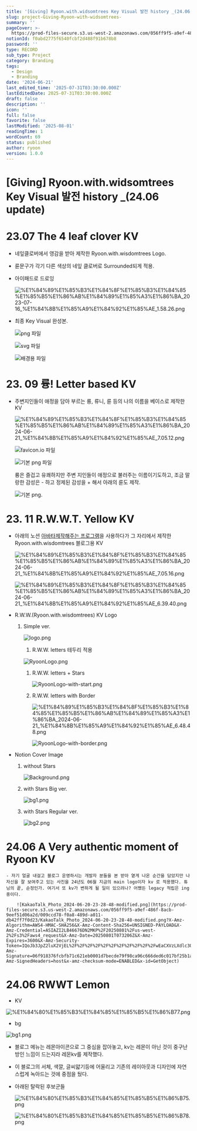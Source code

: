 ```yaml
---
title: '[Giving] Ryoon.with.widsomtrees Key Visual 발전 history _(24.06 update)'
slug: project-Giving-Ryoon-with-widsomtrees-
summary: ''
pageCover: >-
  https://prod-files-secure.s3.us-west-2.amazonaws.com/056ff9f5-a9ef-486f-8acb-9eef51d06a2d/49753e0a-7564-4fdf-a427-1fcfdf92c3d0/bg1.png?X-Amz-Algorithm=AWS4-HMAC-SHA256&X-Amz-Content-Sha256=UNSIGNED-PAYLOAD&X-Amz-Credential=ASIAZI2LB4666AURSNKZ%2F20250801%2Fus-west-2%2Fs3%2Faws4_request&X-Amz-Date=20250801T073146Z&X-Amz-Expires=3600&X-Amz-Security-Token=IQoJb3JpZ2luX2VjEL%2F%2F%2F%2F%2F%2F%2F%2F%2F%2F%2FwEaCXVzLXdlc3QtMiJHMEUCIDS3lMLgCRMfjgGtojH6dyVTXFEdnErxlTwW7FlSpkjnAiEAyOMaFzSdlovtsY4eoMi%2FzWyuK8x3Ujx8%2BDfOn5kA5eoqiAQI6P%2F%2F%2F%2F%2F%2F%2F%2F%2F%2FARAAGgw2Mzc0MjMxODM4MDUiDKcJSlTgbwPllxssmCrcA5ucreSIcgVyrR91muPdgFQpLexvr5rNqq8oLyIXgo%2BUIjIBti4IFPWzs%2BYAfVlT0Xrvnj7uzPrV03XVCFdAZxPF9xKEOF4Vvxzybp7676yZJvc4pC7asguGoRzk34vIxvyXlD6wcjhqn726HIoXsGOzS8i5I1HPI8Hv62MF739dqPHK0SxRt9O8VkgrPLGYAhNLEi7%2FHJEV6Ocfa3DYcwyBslZUKiXVwAWYNjL5%2BhQhtItoUoeW4NJP5d5gWpc03fEgUtJp7g7ItRGiKOmKsJ2PFOXNBtCjIGwCrItUTdulmQ%2FSgKo%2BtSe9vHgBd%2FcyykxoxTdZMydrI9b83U0MqBssrg0khnkyN0qGtC2RF7rN415HJQQCH%2BQQxzgglEIuuSF6dXRH0HW0TQ9Uzg1l6nZn6%2B45AkOPFTTaTgdZFfuj1427F8q0Opt%2BXyMrg5cEh0ZvqTmWhkL7l0n2ITbiH%2By5rI8D6BMxccoSGcCICiF574L5Nd5dNXRMuDlaTkWMli1iROvMlnBQ1Tw0ZhW35TJo0At1%2FGk22b4SLIOU%2BRe6IPcrozKINMojr%2FSMMk9RujTvrys2R3FI%2BIcat9VCmyiMbL4H5SgtMqYPyzLjzJvL7rVVWkZJ2%2FgvgsD6MOfQscQGOqUB8hRc%2FT7usJI%2FH5DethZHU8yYD7LESvKKKVwOmMS6967%2BpaskiW5pi38%2B44s8jOmJetMyhOuvZFLHtq%2FpxaBCEW9CJ6V1YX3p2O6q3gCQhTckOGCh72P2w8XfGpB1gwzDfVJ7VoKunNQeXfvblQfbG1wxA4U2jxajG8bX74PEShbrSrrvBBbsSJxCMqsTQpEFNIxdrlr9eNOG5P8bW61iVuK4bfvA&X-Amz-Signature=9a947262243817ca0a8b4d4c157ed591593b7d158e2b2e1c58e3617c4687b6e7&X-Amz-SignedHeaders=host&x-amz-checksum-mode=ENABLED&x-id=GetObject
notionId: f0abd2775f6540fcbf2d488f91b678b8
password: ''
type: RECORD
sub_type: Project
category: Branding
tags:
  - Design
  - Branding
date: '2024-06-21'
last_edited_time: '2025-07-31T03:30:00.000Z'
lastEditedDate: 2025-07-31T03:30:00.000Z
draft: false
description: ''
icon: ''
full: false
favorite: false
lastModified: '2025-08-01'
readingTime: 1
wordCount: 69
status: published
author: ryoon
version: 1.0.0
---
```

# [Giving] Ryoon.with.widsomtrees Key Visual 발전 history _(24.06 update)


# 23.07 The 4 **leaf clover KV**

- 네잎클로버에서 영감을 받아 제작한 Ryoon.with.wisdomtrees Logo.
- 륜문구가 각기 다른 색상의 네잎 클로버로 Surrounded되게 적용.
- 아이패드로 드로잉

    ![%E1%84%89%E1%85%B3%E1%84%8F%E1%85%B3%E1%84%85%E1%85%B5%E1%86%AB%E1%84%89%E1%85%A3%E1%86%BA_2023-07-16_%E1%84%8B%E1%85%A9%E1%84%92%E1%85%AE_1.58.26.png](https://prod-files-secure.s3.us-west-2.amazonaws.com/056ff9f5-a9ef-486f-8acb-9eef51d06a2d/68b8b4d0-4014-4576-8641-ae16caa6283c/%E1%84%89%E1%85%B3%E1%84%8F%E1%85%B3%E1%84%85%E1%85%B5%E1%86%AB%E1%84%89%E1%85%A3%E1%86%BA_2023-07-16_%E1%84%8B%E1%85%A9%E1%84%92%E1%85%AE_1.58.26.png?X-Amz-Algorithm=AWS4-HMAC-SHA256&X-Amz-Content-Sha256=UNSIGNED-PAYLOAD&X-Amz-Credential=ASIAZI2LB46632MIUTZX%2F20250801%2Fus-west-2%2Fs3%2Faws4_request&X-Amz-Date=20250801T073200Z&X-Amz-Expires=3600&X-Amz-Security-Token=IQoJb3JpZ2luX2VjEL%2F%2F%2F%2F%2F%2F%2F%2F%2F%2F%2FwEaCXVzLXdlc3QtMiJHMEUCIDyLATGMPvdTJDTs8ZASe0Umbkt4uarOIaHHBQJfSXx9AiEAl9Tb2i5n6Cp847jtikKtBXIKQswI30qr9Lca2uVB2qMqiAQI6P%2F%2F%2F%2F%2F%2F%2F%2F%2F%2FARAAGgw2Mzc0MjMxODM4MDUiDGnORDVrpN5p24CDAyrcA4aJoSGJLeZVYZlcWW7TuZin2kDiDJi6idIlXP7frrU029Q8Vn7MBNKf6aW7u9nbHtYUW9VlB70ce6kynAYvyAXLf1KxM313%2BaIOgEQnTALujF%2FxfArgyq2RuxnEVCngbkBXteH1%2B7OksNFDRbhspD4quN9A5WtaH6Foz8IgWwC%2BWfTmcCEIZPXoAXv3Zr%2Fr2EJZf3%2FDRYqIizwkkg0sLxzDADTJ3QkkLlFlDIVBEyBlEO8Q5CK0ykzHGS1fw5nJbGEOXolaMzy1rbzQk5YFsZuO8VigMZ%2FoW8E1BK%2FgLsl%2FcHwySdxo9JCYSl6W%2F%2FjUGRIMYmWln2TSWm41pRQo4rRUeMMpesUWMzBngRVg%2BsdoBTIjdt%2Fz7kz3ir7qYRtvqvZa3NxBmksaiKwACTiXC2cO8OP9BA8rX6tTMeQodjkqxv5A1h5QdcNh8wXQYEkK6yQ9R%2FPgtBPjurxY59KdRUOk2V%2FmaW5lLz1LYaJpqnSJlbYUM48I%2FGEodDDm6ItGt19TsMWCllzjHQAJxP%2BGdN%2FTESdEj%2BMkOk9WjCP%2FbPdfP4VvgMHrrXO%2F7bEJ6VwingzJje6JHnqOFD7Vn3ikImM4WcQkmdkxYnmRbHt1B0wBUxdHcKOdqz4aHV83MOjRscQGOqUB8WeYGr%2BDoGxNh8guuUcgJqlbuouafmqDuxi%2BieHH1ytScVc8IpB8rbo1o4vhuL5c9v7x41%2FZkBkkFYY4SjhT3PTd26T5qMaxPJmnstDLytbBuukGHtpeQbRER%2FKaIjRyXg4Oq1ELb7AMig3%2BETU0ONTgSQ%2BRrdj9%2FOvty8unXbOHL53hUoBfLDWoTPlPst4fAcHhnlcueOe6Q6R7ULIzaJkdMo1e&X-Amz-Signature=d5ed3c58fed225c4bfd3f5e9ca96bbf8e19e0a8c6141a1cf345e8232f447c642&X-Amz-SignedHeaders=host&x-amz-checksum-mode=ENABLED&x-id=GetObject)

- 최종 Key Visual 완성본.

    ![png 파일](https://prod-files-secure.s3.us-west-2.amazonaws.com/056ff9f5-a9ef-486f-8acb-9eef51d06a2d/4a397262-fe3f-4406-b469-2017e2c0d89d/ryoon_logo_circle.png?X-Amz-Algorithm=AWS4-HMAC-SHA256&X-Amz-Content-Sha256=UNSIGNED-PAYLOAD&X-Amz-Credential=ASIAZI2LB466W32URJ3N%2F20250801%2Fus-west-2%2Fs3%2Faws4_request&X-Amz-Date=20250801T073201Z&X-Amz-Expires=3600&X-Amz-Security-Token=IQoJb3JpZ2luX2VjEL%2F%2F%2F%2F%2F%2F%2F%2F%2F%2F%2FwEaCXVzLXdlc3QtMiJGMEQCIG7OglxkHIavOajgSl0ILeO4A5E6kE0XmbIzb2jBz3dQAiAAv5DIUdyIfsqO7In6OW0lIEEsA2bbvL9bEFwB5ITkViqIBAjo%2F%2F%2F%2F%2F%2F%2F%2F%2F%2F8BEAAaDDYzNzQyMzE4MzgwNSIMxEOxoQBZida%2BAowVKtwD2hZYFv2et6gNxS4HFJu1z%2BWs%2B2i0MAhuC3cjbAgmr00Xt6N9gBicDL0OMF0VhRsGAFxLyWlzX2zAEzZ50uqMu%2FPlZOsHzYHs497MPr3C3%2BbFWmjiO4bp5a4BmqPLBEAACe%2B5jFvLEW1vEIeaQy4fvlLkF%2BznS3b8JzEvTnsL0neL0SRrk9xi7IEEaGYzrUAEdY6Hl%2BxZ7%2FLpuKsNaMpKG%2FLpEfCXiVQpR%2BCKU%2FBhU6PXKZ4zkUEi5DSZY2QvVho1CdpGu5FxtNYdfoq3Hr6N2WmBdwQXKrkZ%2BgmHz7GTJxqcmEeTYCgoska1YESKQhVa3HIR9c0NX%2B%2B76DMhK45tYyuavNLlNd2vkR2oqWpW0%2B5aMwzXnLGNKyLLlHPG8dBXKy7vjeVuhjs4j1hSDpxPAJEow3QmD%2BSHvhMr9kjOnNlSz4xtNSAJ%2FxNpG4B7oHNay4dutp%2F6o7gWCljCvZT2vPi61a%2FhrwUMJWOghFPLBnqkyK9BQdyHY1296e29Z8RgA6GYyf2tfAXybFkcfwfLmqc1C9Sc7Jmz9JuG%2BwUFFAnxA31S6zE5sgtDlP3fCUtB3%2FM4SGuVljcjWMI%2BZ5C316tj7KM8BrYuQbAwj8hS6vmpYVd%2BBPd4Fi2kjvEwmdGxxAY6pgG3ig%2FJGql1zkcaqGzAvrVlQQv3aDLF%2FAUnjNjYIP4eFTkSVhDDJoqrU%2BHqFIr%2FhmYC4BaE4I9hJGNFBVb4qEoCDLaAEUE%2BW57drlIVH3oQnSmjutH73SQqMWAzXbkmHXQOOvKsCZPn51inqN7F1%2Fim57nnTDKVpzxDMpi1KWC0GsPTi5B8goWOcnY9KO7Jkd6PGZb%2FvRWt4Ruz7YzoShKeM%2B4S2nIi&X-Amz-Signature=b492f3c859c1c8d500a9ba8d4dafab3ce214e6549d2006b5ab1400a41e9f27d3&X-Amz-SignedHeaders=host&x-amz-checksum-mode=ENABLED&x-id=GetObject)


    ![svg 파일](https://prod-files-secure.s3.us-west-2.amazonaws.com/056ff9f5-a9ef-486f-8acb-9eef51d06a2d/eb9a7b2e-1859-472f-8845-7480ee573f29/ryoon_logo.svg?X-Amz-Algorithm=AWS4-HMAC-SHA256&X-Amz-Content-Sha256=UNSIGNED-PAYLOAD&X-Amz-Credential=ASIAZI2LB466W32URJ3N%2F20250801%2Fus-west-2%2Fs3%2Faws4_request&X-Amz-Date=20250801T073201Z&X-Amz-Expires=3600&X-Amz-Security-Token=IQoJb3JpZ2luX2VjEL%2F%2F%2F%2F%2F%2F%2F%2F%2F%2F%2FwEaCXVzLXdlc3QtMiJGMEQCIG7OglxkHIavOajgSl0ILeO4A5E6kE0XmbIzb2jBz3dQAiAAv5DIUdyIfsqO7In6OW0lIEEsA2bbvL9bEFwB5ITkViqIBAjo%2F%2F%2F%2F%2F%2F%2F%2F%2F%2F8BEAAaDDYzNzQyMzE4MzgwNSIMxEOxoQBZida%2BAowVKtwD2hZYFv2et6gNxS4HFJu1z%2BWs%2B2i0MAhuC3cjbAgmr00Xt6N9gBicDL0OMF0VhRsGAFxLyWlzX2zAEzZ50uqMu%2FPlZOsHzYHs497MPr3C3%2BbFWmjiO4bp5a4BmqPLBEAACe%2B5jFvLEW1vEIeaQy4fvlLkF%2BznS3b8JzEvTnsL0neL0SRrk9xi7IEEaGYzrUAEdY6Hl%2BxZ7%2FLpuKsNaMpKG%2FLpEfCXiVQpR%2BCKU%2FBhU6PXKZ4zkUEi5DSZY2QvVho1CdpGu5FxtNYdfoq3Hr6N2WmBdwQXKrkZ%2BgmHz7GTJxqcmEeTYCgoska1YESKQhVa3HIR9c0NX%2B%2B76DMhK45tYyuavNLlNd2vkR2oqWpW0%2B5aMwzXnLGNKyLLlHPG8dBXKy7vjeVuhjs4j1hSDpxPAJEow3QmD%2BSHvhMr9kjOnNlSz4xtNSAJ%2FxNpG4B7oHNay4dutp%2F6o7gWCljCvZT2vPi61a%2FhrwUMJWOghFPLBnqkyK9BQdyHY1296e29Z8RgA6GYyf2tfAXybFkcfwfLmqc1C9Sc7Jmz9JuG%2BwUFFAnxA31S6zE5sgtDlP3fCUtB3%2FM4SGuVljcjWMI%2BZ5C316tj7KM8BrYuQbAwj8hS6vmpYVd%2BBPd4Fi2kjvEwmdGxxAY6pgG3ig%2FJGql1zkcaqGzAvrVlQQv3aDLF%2FAUnjNjYIP4eFTkSVhDDJoqrU%2BHqFIr%2FhmYC4BaE4I9hJGNFBVb4qEoCDLaAEUE%2BW57drlIVH3oQnSmjutH73SQqMWAzXbkmHXQOOvKsCZPn51inqN7F1%2Fim57nnTDKVpzxDMpi1KWC0GsPTi5B8goWOcnY9KO7Jkd6PGZb%2FvRWt4Ruz7YzoShKeM%2B4S2nIi&X-Amz-Signature=7aaad9353cac106fa521e450e65b06ff032f47b15e8770897262ab42903b8529&X-Amz-SignedHeaders=host&x-amz-checksum-mode=ENABLED&x-id=GetObject)


    ![배경용 파일](https://prod-files-secure.s3.us-west-2.amazonaws.com/056ff9f5-a9ef-486f-8acb-9eef51d06a2d/a20ee371-3997-40f6-8189-ce1c065fc471/%E1%84%89%E1%85%B3%E1%84%8F%E1%85%B3%E1%84%85%E1%85%B5%E1%86%AB%E1%84%89%E1%85%A3%E1%86%BA_2023-07-16_%E1%84%8B%E1%85%A9%E1%84%92%E1%85%AE_1.59.28.png?X-Amz-Algorithm=AWS4-HMAC-SHA256&X-Amz-Content-Sha256=UNSIGNED-PAYLOAD&X-Amz-Credential=ASIAZI2LB466W32URJ3N%2F20250801%2Fus-west-2%2Fs3%2Faws4_request&X-Amz-Date=20250801T073201Z&X-Amz-Expires=3600&X-Amz-Security-Token=IQoJb3JpZ2luX2VjEL%2F%2F%2F%2F%2F%2F%2F%2F%2F%2F%2FwEaCXVzLXdlc3QtMiJGMEQCIG7OglxkHIavOajgSl0ILeO4A5E6kE0XmbIzb2jBz3dQAiAAv5DIUdyIfsqO7In6OW0lIEEsA2bbvL9bEFwB5ITkViqIBAjo%2F%2F%2F%2F%2F%2F%2F%2F%2F%2F8BEAAaDDYzNzQyMzE4MzgwNSIMxEOxoQBZida%2BAowVKtwD2hZYFv2et6gNxS4HFJu1z%2BWs%2B2i0MAhuC3cjbAgmr00Xt6N9gBicDL0OMF0VhRsGAFxLyWlzX2zAEzZ50uqMu%2FPlZOsHzYHs497MPr3C3%2BbFWmjiO4bp5a4BmqPLBEAACe%2B5jFvLEW1vEIeaQy4fvlLkF%2BznS3b8JzEvTnsL0neL0SRrk9xi7IEEaGYzrUAEdY6Hl%2BxZ7%2FLpuKsNaMpKG%2FLpEfCXiVQpR%2BCKU%2FBhU6PXKZ4zkUEi5DSZY2QvVho1CdpGu5FxtNYdfoq3Hr6N2WmBdwQXKrkZ%2BgmHz7GTJxqcmEeTYCgoska1YESKQhVa3HIR9c0NX%2B%2B76DMhK45tYyuavNLlNd2vkR2oqWpW0%2B5aMwzXnLGNKyLLlHPG8dBXKy7vjeVuhjs4j1hSDpxPAJEow3QmD%2BSHvhMr9kjOnNlSz4xtNSAJ%2FxNpG4B7oHNay4dutp%2F6o7gWCljCvZT2vPi61a%2FhrwUMJWOghFPLBnqkyK9BQdyHY1296e29Z8RgA6GYyf2tfAXybFkcfwfLmqc1C9Sc7Jmz9JuG%2BwUFFAnxA31S6zE5sgtDlP3fCUtB3%2FM4SGuVljcjWMI%2BZ5C316tj7KM8BrYuQbAwj8hS6vmpYVd%2BBPd4Fi2kjvEwmdGxxAY6pgG3ig%2FJGql1zkcaqGzAvrVlQQv3aDLF%2FAUnjNjYIP4eFTkSVhDDJoqrU%2BHqFIr%2FhmYC4BaE4I9hJGNFBVb4qEoCDLaAEUE%2BW57drlIVH3oQnSmjutH73SQqMWAzXbkmHXQOOvKsCZPn51inqN7F1%2Fim57nnTDKVpzxDMpi1KWC0GsPTi5B8goWOcnY9KO7Jkd6PGZb%2FvRWt4Ruz7YzoShKeM%2B4S2nIi&X-Amz-Signature=6b4ae0ebaf07f681cfa10be59d4adedcfdd6656a935b519809a83def4f1064bd&X-Amz-SignedHeaders=host&x-amz-checksum-mode=ENABLED&x-id=GetObject)


# 23. 09 륭! Letter based KV

- 주변지인들이 애정을 담아 부르는 륭, 류니, 륜 등의 나의 이름을 베이스로 제작한 KV

    ![%E1%84%89%E1%85%B3%E1%84%8F%E1%85%B3%E1%84%85%E1%85%B5%E1%86%AB%E1%84%89%E1%85%A3%E1%86%BA_2024-06-21_%E1%84%8B%E1%85%A9%E1%84%92%E1%85%AE_7.05.12.png](https://prod-files-secure.s3.us-west-2.amazonaws.com/056ff9f5-a9ef-486f-8acb-9eef51d06a2d/53b41e40-30d1-4f0a-a96e-27bf1799b7c9/%E1%84%89%E1%85%B3%E1%84%8F%E1%85%B3%E1%84%85%E1%85%B5%E1%86%AB%E1%84%89%E1%85%A3%E1%86%BA_2024-06-21_%E1%84%8B%E1%85%A9%E1%84%92%E1%85%AE_7.05.12.png?X-Amz-Algorithm=AWS4-HMAC-SHA256&X-Amz-Content-Sha256=UNSIGNED-PAYLOAD&X-Amz-Credential=ASIAZI2LB4667RYWHPQF%2F20250801%2Fus-west-2%2Fs3%2Faws4_request&X-Amz-Date=20250801T073201Z&X-Amz-Expires=3600&X-Amz-Security-Token=IQoJb3JpZ2luX2VjEL%2F%2F%2F%2F%2F%2F%2F%2F%2F%2F%2FwEaCXVzLXdlc3QtMiJGMEQCIBmpdlYCB755yTJ7Xm%2FUH3zSW%2FPlivt7Z18XybQpoBwfAiBPN9NNwexhWFClFbmTZUdTKHFznAMzfwnNKay0BoguzSqIBAjo%2F%2F%2F%2F%2F%2F%2F%2F%2F%2F8BEAAaDDYzNzQyMzE4MzgwNSIMvWiIk0lcRBCqj8HRKtwD45pxYWfSDQBiabar1csfHqXKF628PA3SZc6Ufr5KqgP4t62cT02qElUOqvNjCdnktmDdWjsTgebLwi5eXQN6xfEdl7tFlzFEHwTPoMWV5eaXH50NWamXOA4RL0l7m%2B%2Bpvst%2B9h9Yz5BSyIx2dM%2FsBk6x3AcCpeD%2BjtsddGkLwKiP4pNJS90x%2BsPtrSHCOdQ2x5bloG2U4ZlXoKFbUmkG1rxJC9aD8NKrEMxT2l3CX9qANR6MzxNllq1HgSBvSs7FkFHGTwR6cxiaEafEvLFE%2FV2wzCynXMOuIhpDp9tu6PH5HDdiZKkcGqIb50PG%2FPhyA3YtO1AqpXg37mfFVrcKIcG0b7XBmTVsVLUWztvAmZ12NuaZ1%2FCu5WItGs8%2BNVF%2F9qyBlB2lV2w1rahyyNhmIwo7PmEjXItuKH7fAlhMayvZPTOttwGxFik6QuEN48kTxtqMuU0vP5%2F1tef04%2BThDC%2BPaEZZAws%2BUzDfCqYXOrr3FW9c0K5UN%2FC1aco7Ap9KHKir6GuhQ6ZVJvItm8ZULvubHCoYBA0vsvuW1U4fl12f0%2F56Zw5%2F3EwWsKely6h9QqjnEZC3WSoaUmM7QfpkYzJY6vrJgmPBur4LJEtgq5qSK3DiSDUEej3cQWAwiNGxxAY6pgFBAAryLD4jQUKVjl5Cwd9byiPX3xBmzXc%2B7fZO32tISZdKFFuWkkbhiXaIqMGxRBWZF0iXIBdP76m9ZyVVrC6SNrV8OPQHVKi3JS1SUpRN08CIQ2T%2BQ31N%2BU6hkfIRRmmzFnKIpmTSPinJZLC4%2FuC2wGD37TP8TWOzMizKYFMjJapdYHNX5bDxMc9t76b7G1AOn%2BlmXoVLZq9KIGsEAlEypwRrpAMu&X-Amz-Signature=50762b64de8a9fd9a1d846548db3093a6d96a79f536efbe194aed07da8998a2f&X-Amz-SignedHeaders=host&x-amz-checksum-mode=ENABLED&x-id=GetObject)


    ![favicon.io 파일](https://prod-files-secure.s3.us-west-2.amazonaws.com/056ff9f5-a9ef-486f-8acb-9eef51d06a2d/bc1ee72d-3a73-4f1e-a9a2-ec5ed65fd706/favicon.ico?X-Amz-Algorithm=AWS4-HMAC-SHA256&X-Amz-Content-Sha256=UNSIGNED-PAYLOAD&X-Amz-Credential=ASIAZI2LB4667RYWHPQF%2F20250801%2Fus-west-2%2Fs3%2Faws4_request&X-Amz-Date=20250801T073201Z&X-Amz-Expires=3600&X-Amz-Security-Token=IQoJb3JpZ2luX2VjEL%2F%2F%2F%2F%2F%2F%2F%2F%2F%2F%2FwEaCXVzLXdlc3QtMiJGMEQCIBmpdlYCB755yTJ7Xm%2FUH3zSW%2FPlivt7Z18XybQpoBwfAiBPN9NNwexhWFClFbmTZUdTKHFznAMzfwnNKay0BoguzSqIBAjo%2F%2F%2F%2F%2F%2F%2F%2F%2F%2F8BEAAaDDYzNzQyMzE4MzgwNSIMvWiIk0lcRBCqj8HRKtwD45pxYWfSDQBiabar1csfHqXKF628PA3SZc6Ufr5KqgP4t62cT02qElUOqvNjCdnktmDdWjsTgebLwi5eXQN6xfEdl7tFlzFEHwTPoMWV5eaXH50NWamXOA4RL0l7m%2B%2Bpvst%2B9h9Yz5BSyIx2dM%2FsBk6x3AcCpeD%2BjtsddGkLwKiP4pNJS90x%2BsPtrSHCOdQ2x5bloG2U4ZlXoKFbUmkG1rxJC9aD8NKrEMxT2l3CX9qANR6MzxNllq1HgSBvSs7FkFHGTwR6cxiaEafEvLFE%2FV2wzCynXMOuIhpDp9tu6PH5HDdiZKkcGqIb50PG%2FPhyA3YtO1AqpXg37mfFVrcKIcG0b7XBmTVsVLUWztvAmZ12NuaZ1%2FCu5WItGs8%2BNVF%2F9qyBlB2lV2w1rahyyNhmIwo7PmEjXItuKH7fAlhMayvZPTOttwGxFik6QuEN48kTxtqMuU0vP5%2F1tef04%2BThDC%2BPaEZZAws%2BUzDfCqYXOrr3FW9c0K5UN%2FC1aco7Ap9KHKir6GuhQ6ZVJvItm8ZULvubHCoYBA0vsvuW1U4fl12f0%2F56Zw5%2F3EwWsKely6h9QqjnEZC3WSoaUmM7QfpkYzJY6vrJgmPBur4LJEtgq5qSK3DiSDUEej3cQWAwiNGxxAY6pgFBAAryLD4jQUKVjl5Cwd9byiPX3xBmzXc%2B7fZO32tISZdKFFuWkkbhiXaIqMGxRBWZF0iXIBdP76m9ZyVVrC6SNrV8OPQHVKi3JS1SUpRN08CIQ2T%2BQ31N%2BU6hkfIRRmmzFnKIpmTSPinJZLC4%2FuC2wGD37TP8TWOzMizKYFMjJapdYHNX5bDxMc9t76b7G1AOn%2BlmXoVLZq9KIGsEAlEypwRrpAMu&X-Amz-Signature=8209b03001803e9c5510a93c0507b723219ee0c8edcda088b64fa147bdd67e57&X-Amz-SignedHeaders=host&x-amz-checksum-mode=ENABLED&x-id=GetObject)


    ![기본 png 파일](https://prod-files-secure.s3.us-west-2.amazonaws.com/056ff9f5-a9ef-486f-8acb-9eef51d06a2d/b0167ca4-788c-4600-938f-7ee9aae66035/avatar.png?X-Amz-Algorithm=AWS4-HMAC-SHA256&X-Amz-Content-Sha256=UNSIGNED-PAYLOAD&X-Amz-Credential=ASIAZI2LB4667RYWHPQF%2F20250801%2Fus-west-2%2Fs3%2Faws4_request&X-Amz-Date=20250801T073201Z&X-Amz-Expires=3600&X-Amz-Security-Token=IQoJb3JpZ2luX2VjEL%2F%2F%2F%2F%2F%2F%2F%2F%2F%2F%2FwEaCXVzLXdlc3QtMiJGMEQCIBmpdlYCB755yTJ7Xm%2FUH3zSW%2FPlivt7Z18XybQpoBwfAiBPN9NNwexhWFClFbmTZUdTKHFznAMzfwnNKay0BoguzSqIBAjo%2F%2F%2F%2F%2F%2F%2F%2F%2F%2F8BEAAaDDYzNzQyMzE4MzgwNSIMvWiIk0lcRBCqj8HRKtwD45pxYWfSDQBiabar1csfHqXKF628PA3SZc6Ufr5KqgP4t62cT02qElUOqvNjCdnktmDdWjsTgebLwi5eXQN6xfEdl7tFlzFEHwTPoMWV5eaXH50NWamXOA4RL0l7m%2B%2Bpvst%2B9h9Yz5BSyIx2dM%2FsBk6x3AcCpeD%2BjtsddGkLwKiP4pNJS90x%2BsPtrSHCOdQ2x5bloG2U4ZlXoKFbUmkG1rxJC9aD8NKrEMxT2l3CX9qANR6MzxNllq1HgSBvSs7FkFHGTwR6cxiaEafEvLFE%2FV2wzCynXMOuIhpDp9tu6PH5HDdiZKkcGqIb50PG%2FPhyA3YtO1AqpXg37mfFVrcKIcG0b7XBmTVsVLUWztvAmZ12NuaZ1%2FCu5WItGs8%2BNVF%2F9qyBlB2lV2w1rahyyNhmIwo7PmEjXItuKH7fAlhMayvZPTOttwGxFik6QuEN48kTxtqMuU0vP5%2F1tef04%2BThDC%2BPaEZZAws%2BUzDfCqYXOrr3FW9c0K5UN%2FC1aco7Ap9KHKir6GuhQ6ZVJvItm8ZULvubHCoYBA0vsvuW1U4fl12f0%2F56Zw5%2F3EwWsKely6h9QqjnEZC3WSoaUmM7QfpkYzJY6vrJgmPBur4LJEtgq5qSK3DiSDUEej3cQWAwiNGxxAY6pgFBAAryLD4jQUKVjl5Cwd9byiPX3xBmzXc%2B7fZO32tISZdKFFuWkkbhiXaIqMGxRBWZF0iXIBdP76m9ZyVVrC6SNrV8OPQHVKi3JS1SUpRN08CIQ2T%2BQ31N%2BU6hkfIRRmmzFnKIpmTSPinJZLC4%2FuC2wGD37TP8TWOzMizKYFMjJapdYHNX5bDxMc9t76b7G1AOn%2BlmXoVLZq9KIGsEAlEypwRrpAMu&X-Amz-Signature=00b070927737ab7d72d0af376efec4c6f80148a3a1c15a665a9afaae58865f93&X-Amz-SignedHeaders=host&x-amz-checksum-mode=ENABLED&x-id=GetObject)


    륭은 즐겁고 유쾌하지만 주변 지인들이 애정으로 불러주는 이름이기도하고, 조금 말랑한 감성은 - 하고 정제된 감성을 + 해서 아래의 륜도 제작.


    ![기본 png.](https://prod-files-secure.s3.us-west-2.amazonaws.com/056ff9f5-a9ef-486f-8acb-9eef51d06a2d/7a76c3bd-4ff9-4dea-9a91-937361c1a834/favicon2.png?X-Amz-Algorithm=AWS4-HMAC-SHA256&X-Amz-Content-Sha256=UNSIGNED-PAYLOAD&X-Amz-Credential=ASIAZI2LB4667RYWHPQF%2F20250801%2Fus-west-2%2Fs3%2Faws4_request&X-Amz-Date=20250801T073201Z&X-Amz-Expires=3600&X-Amz-Security-Token=IQoJb3JpZ2luX2VjEL%2F%2F%2F%2F%2F%2F%2F%2F%2F%2F%2FwEaCXVzLXdlc3QtMiJGMEQCIBmpdlYCB755yTJ7Xm%2FUH3zSW%2FPlivt7Z18XybQpoBwfAiBPN9NNwexhWFClFbmTZUdTKHFznAMzfwnNKay0BoguzSqIBAjo%2F%2F%2F%2F%2F%2F%2F%2F%2F%2F8BEAAaDDYzNzQyMzE4MzgwNSIMvWiIk0lcRBCqj8HRKtwD45pxYWfSDQBiabar1csfHqXKF628PA3SZc6Ufr5KqgP4t62cT02qElUOqvNjCdnktmDdWjsTgebLwi5eXQN6xfEdl7tFlzFEHwTPoMWV5eaXH50NWamXOA4RL0l7m%2B%2Bpvst%2B9h9Yz5BSyIx2dM%2FsBk6x3AcCpeD%2BjtsddGkLwKiP4pNJS90x%2BsPtrSHCOdQ2x5bloG2U4ZlXoKFbUmkG1rxJC9aD8NKrEMxT2l3CX9qANR6MzxNllq1HgSBvSs7FkFHGTwR6cxiaEafEvLFE%2FV2wzCynXMOuIhpDp9tu6PH5HDdiZKkcGqIb50PG%2FPhyA3YtO1AqpXg37mfFVrcKIcG0b7XBmTVsVLUWztvAmZ12NuaZ1%2FCu5WItGs8%2BNVF%2F9qyBlB2lV2w1rahyyNhmIwo7PmEjXItuKH7fAlhMayvZPTOttwGxFik6QuEN48kTxtqMuU0vP5%2F1tef04%2BThDC%2BPaEZZAws%2BUzDfCqYXOrr3FW9c0K5UN%2FC1aco7Ap9KHKir6GuhQ6ZVJvItm8ZULvubHCoYBA0vsvuW1U4fl12f0%2F56Zw5%2F3EwWsKely6h9QqjnEZC3WSoaUmM7QfpkYzJY6vrJgmPBur4LJEtgq5qSK3DiSDUEej3cQWAwiNGxxAY6pgFBAAryLD4jQUKVjl5Cwd9byiPX3xBmzXc%2B7fZO32tISZdKFFuWkkbhiXaIqMGxRBWZF0iXIBdP76m9ZyVVrC6SNrV8OPQHVKi3JS1SUpRN08CIQ2T%2BQ31N%2BU6hkfIRRmmzFnKIpmTSPinJZLC4%2FuC2wGD37TP8TWOzMizKYFMjJapdYHNX5bDxMc9t76b7G1AOn%2BlmXoVLZq9KIGsEAlEypwRrpAMu&X-Amz-Signature=6d772cb430f32db31dcf583e84a6fb4b9566deeaf53129e8badd12998674d86b&X-Amz-SignedHeaders=host&x-amz-checksum-mode=ENABLED&x-id=GetObject)


# 23. 11 **R.W.W.T. Yellow** KV 

- 아래의 노션 [아바타제작해주는 프로그램](https://notion-avatar.vercel.app/ko)을 사용하다가 
그 자리에서 제작한 Ryoon.with.wisdomtrees 블로그용 KV

    ![%E1%84%89%E1%85%B3%E1%84%8F%E1%85%B3%E1%84%85%E1%85%B5%E1%86%AB%E1%84%89%E1%85%A3%E1%86%BA_2024-06-21_%E1%84%8B%E1%85%A9%E1%84%92%E1%85%AE_7.05.16.png](https://prod-files-secure.s3.us-west-2.amazonaws.com/056ff9f5-a9ef-486f-8acb-9eef51d06a2d/75240a5f-a470-47b5-89c6-64b5bc7d3b87/%E1%84%89%E1%85%B3%E1%84%8F%E1%85%B3%E1%84%85%E1%85%B5%E1%86%AB%E1%84%89%E1%85%A3%E1%86%BA_2024-06-21_%E1%84%8B%E1%85%A9%E1%84%92%E1%85%AE_7.05.16.png?X-Amz-Algorithm=AWS4-HMAC-SHA256&X-Amz-Content-Sha256=UNSIGNED-PAYLOAD&X-Amz-Credential=ASIAZI2LB466ZRCMZBNK%2F20250801%2Fus-west-2%2Fs3%2Faws4_request&X-Amz-Date=20250801T073201Z&X-Amz-Expires=3600&X-Amz-Security-Token=IQoJb3JpZ2luX2VjEL%2F%2F%2F%2F%2F%2F%2F%2F%2F%2F%2FwEaCXVzLXdlc3QtMiJIMEYCIQDXSHnUZzjMkXPgYjIKfwliJ9WITZbcfy6tCkEuv8qqnwIhAOD4AtYctLSDwG%2BwcQZuHs8h7QatFMvIedTh9cp%2B7hwmKogECOj%2F%2F%2F%2F%2F%2F%2F%2F%2F%2FwEQABoMNjM3NDIzMTgzODA1IgzhIFxp%2BECT3SITDt4q3AM3s1YX25YjoqU6V94Ob2%2Fy8m6cNZMTt2vy%2Fw3ITu6Q2ofz2kc0%2FPzKv0vz%2FzktBpaXJZAUb%2B08BujCd2NnqTKow2cPsk0eaTZnUFQDCXkgfUhW18h38wtR2ZjCX8SOa3b2TWwgvAoBTBng4FxYqREc8o%2FWDINbxVMPP95I2WA8bGzRnAAzUdu2iDhBMKSjgs%2BqDdXi3S2E0bDa4EXiMPq9%2B0eT40aHvEGh47QLQLzFkxnJM%2Fgw2SaBskwXnUKVOAEVNnQZj1%2FJRC%2BKvQZIjY1Xw8i5JgfM5QSMTqEnpWR7YuS4KH4Z%2FiSEPUXIQdUk4k346N%2BD13PX1bQ9F%2BniIVLZQtw0%2Fe0XT30ebSP2x35LjO2KVdi0hf5jAPVSQiTbccdkBTJSmSDNU298eRLqTnjLZEG5dsQU1nI5xgsgpeB1am4SEiQoo3JGLGBC9bo1Se%2B5AbfTX5x1GyO7Mrj3gBnBhiD%2FnxwcXcyjdFlbWd%2BpS%2FnDnHu%2FbyN8WhLiBRmRtto%2F1nwm0yA7bcSKqTvukIJWjf5ZwI2AhRDHdCbF8GWSBiITDDxioxOwfz5zKkfgBTVi%2BzY9xgzQpPNDrAq%2FR4NMuGly9zAMzx6kzaIqVSn%2B2tmoyVmLqXm1uZfYrDDv0LHEBjqkAXRyAgwLwU35xdlbs5wrNcKTWkSnkaQyvBhjnf%2FQB46Lne2ksm3a%2BAMCe6dqvOcuBZVEjJ6x5o0X6DIcun9VH4%2BQxYBE47KDiXFgEolWzcGGhsVHR2utIePBpsY66sXqqWpy2F4SMQiMyiCr0k2aho0f6ASxRj7BQxbSjaH0PM%2F6TP6dlBl5q%2BBVoFAQm2WXNAkfOMS6fgD9S%2BRW8zFw%2BERAQwRx&X-Amz-Signature=ef89d394ffef85d9de4708eee1e7832d2458e04dc10a4aff507bae19666e3354&X-Amz-SignedHeaders=host&x-amz-checksum-mode=ENABLED&x-id=GetObject)


    ![%E1%84%89%E1%85%B3%E1%84%8F%E1%85%B3%E1%84%85%E1%85%B5%E1%86%AB%E1%84%89%E1%85%A3%E1%86%BA_2024-06-21_%E1%84%8B%E1%85%A9%E1%84%92%E1%85%AE_6.39.40.png](https://prod-files-secure.s3.us-west-2.amazonaws.com/056ff9f5-a9ef-486f-8acb-9eef51d06a2d/84bf7188-5d3b-4a16-8017-c74177293915/%E1%84%89%E1%85%B3%E1%84%8F%E1%85%B3%E1%84%85%E1%85%B5%E1%86%AB%E1%84%89%E1%85%A3%E1%86%BA_2024-06-21_%E1%84%8B%E1%85%A9%E1%84%92%E1%85%AE_6.39.40.png?X-Amz-Algorithm=AWS4-HMAC-SHA256&X-Amz-Content-Sha256=UNSIGNED-PAYLOAD&X-Amz-Credential=ASIAZI2LB466ZRCMZBNK%2F20250801%2Fus-west-2%2Fs3%2Faws4_request&X-Amz-Date=20250801T073201Z&X-Amz-Expires=3600&X-Amz-Security-Token=IQoJb3JpZ2luX2VjEL%2F%2F%2F%2F%2F%2F%2F%2F%2F%2F%2FwEaCXVzLXdlc3QtMiJIMEYCIQDXSHnUZzjMkXPgYjIKfwliJ9WITZbcfy6tCkEuv8qqnwIhAOD4AtYctLSDwG%2BwcQZuHs8h7QatFMvIedTh9cp%2B7hwmKogECOj%2F%2F%2F%2F%2F%2F%2F%2F%2F%2FwEQABoMNjM3NDIzMTgzODA1IgzhIFxp%2BECT3SITDt4q3AM3s1YX25YjoqU6V94Ob2%2Fy8m6cNZMTt2vy%2Fw3ITu6Q2ofz2kc0%2FPzKv0vz%2FzktBpaXJZAUb%2B08BujCd2NnqTKow2cPsk0eaTZnUFQDCXkgfUhW18h38wtR2ZjCX8SOa3b2TWwgvAoBTBng4FxYqREc8o%2FWDINbxVMPP95I2WA8bGzRnAAzUdu2iDhBMKSjgs%2BqDdXi3S2E0bDa4EXiMPq9%2B0eT40aHvEGh47QLQLzFkxnJM%2Fgw2SaBskwXnUKVOAEVNnQZj1%2FJRC%2BKvQZIjY1Xw8i5JgfM5QSMTqEnpWR7YuS4KH4Z%2FiSEPUXIQdUk4k346N%2BD13PX1bQ9F%2BniIVLZQtw0%2Fe0XT30ebSP2x35LjO2KVdi0hf5jAPVSQiTbccdkBTJSmSDNU298eRLqTnjLZEG5dsQU1nI5xgsgpeB1am4SEiQoo3JGLGBC9bo1Se%2B5AbfTX5x1GyO7Mrj3gBnBhiD%2FnxwcXcyjdFlbWd%2BpS%2FnDnHu%2FbyN8WhLiBRmRtto%2F1nwm0yA7bcSKqTvukIJWjf5ZwI2AhRDHdCbF8GWSBiITDDxioxOwfz5zKkfgBTVi%2BzY9xgzQpPNDrAq%2FR4NMuGly9zAMzx6kzaIqVSn%2B2tmoyVmLqXm1uZfYrDDv0LHEBjqkAXRyAgwLwU35xdlbs5wrNcKTWkSnkaQyvBhjnf%2FQB46Lne2ksm3a%2BAMCe6dqvOcuBZVEjJ6x5o0X6DIcun9VH4%2BQxYBE47KDiXFgEolWzcGGhsVHR2utIePBpsY66sXqqWpy2F4SMQiMyiCr0k2aho0f6ASxRj7BQxbSjaH0PM%2F6TP6dlBl5q%2BBVoFAQm2WXNAkfOMS6fgD9S%2BRW8zFw%2BERAQwRx&X-Amz-Signature=e65099a17758011894ee2be8de4e813978001f5ee30e6f2053d05fc6925a3407&X-Amz-SignedHeaders=host&x-amz-checksum-mode=ENABLED&x-id=GetObject)

- R.W.W.(Ryoon.with.wisdomtrees) KV Logo
    1. Simple ver.

        ![logo.png](https://prod-files-secure.s3.us-west-2.amazonaws.com/056ff9f5-a9ef-486f-8acb-9eef51d06a2d/3b916763-cff3-4a65-a9e7-b11f30e1523a/logo.png?X-Amz-Algorithm=AWS4-HMAC-SHA256&X-Amz-Content-Sha256=UNSIGNED-PAYLOAD&X-Amz-Credential=ASIAZI2LB4662CRDRBRL%2F20250801%2Fus-west-2%2Fs3%2Faws4_request&X-Amz-Date=20250801T073203Z&X-Amz-Expires=3600&X-Amz-Security-Token=IQoJb3JpZ2luX2VjEL%2F%2F%2F%2F%2F%2F%2F%2F%2F%2F%2FwEaCXVzLXdlc3QtMiJIMEYCIQDtdKq%2FfO57JVW%2B9IWrOgOCVnRFCfDtNKFHZd4CyT96OwIhAK7Q%2BSUbrCmVbFX3%2Fn8bERkjvl3k%2FBKCp83EU9%2F8iEbKKogECOj%2F%2F%2F%2F%2F%2F%2F%2F%2F%2FwEQABoMNjM3NDIzMTgzODA1IgwnMVTvpK8jXuU5CKgq3APZT%2BsB4t7%2FKfymI43RFovBYkQZBnHSxEWICNzlB9u1%2FJfFU0FF5X84HQoXHcaK14reyN6josFJ3VC8%2FFFYxAfo3yB03uUES8FOCVdJDMKbaIqbz9lIzTXQtmQDnL5BPQPliKUiy55adzJ8hBh7OCE9QKfw7nOk%2FpQCIdK7Fn3GPD%2FD3cXKDlazNV1htilZDwLLCzPUrc4%2BqeLhaBW3nyzlpVsBUHUptQiQPhs5I9%2FuoeOcnLSQK0SvxO4JCXgiaP1l0XdXRRezDt7%2F60Xbw%2Fsyv61Z%2B705WHhb%2BK%2F0TV9gkQ9M%2B%2FF82N1ijDZO1r73oLFhddb1Iy4g%2BLr5VUlCiFQlMc%2BObODWHe6CyXhWEd4yToZw4yQ8%2FU9UfV9A4uxnV4siqLcprkdjq9dv8ZJ8tjDDD%2FPtZWX8%2B8ajiYFSTX0pdoNyF8K5Jy3z0JIitV%2BF2fKTyKzeo6qvUTVX%2FWFB4fzdvb2Wz6h%2BiG4YbBKWBhiUzQPWH2gUhx%2FSKJmtTWg%2B3%2FOhucuVQFfXM8%2BGH7EFNgu3eqoguB072NYKDIkHg%2Bm%2B62RGb%2FjlGFo9xIDQeUaskfmcXjcb8CFBinKjX%2F4YxYqgoqIP53lXOnHnlBU8iUjSDQsYCS4fM0VSgU9GCDCY0rHEBjqkAev2qHUlYi65XBT%2BjpZ12CESRyw09oWWgXYgG73mfxQyrZNIfXyoH5jsBIJdoCMuHrGvuRQdoeDXUsNyRqSYzMsrm8ovuO1IBPr6HvHbyGA1ZdChWS%2B2Ck2hWrv9kzVXNiVvb2L1YQOhRnjRNUDjd08fOojRR1SRRhYX%2B7Czp33YJOfOewIKsV4GTmHXpT3YM3%2FrhZ8E1y8zo1leKR%2Bq38sLMq3P&X-Amz-Signature=57633b06a7eb75ee473216fdb77943767347935eaa2060efec22c1aff1c1744a&X-Amz-SignedHeaders=host&x-amz-checksum-mode=ENABLED&x-id=GetObject)

        1. R.W.W. letters 테두리 적용

        ![RyoonLogo.png](https://prod-files-secure.s3.us-west-2.amazonaws.com/056ff9f5-a9ef-486f-8acb-9eef51d06a2d/3b8f94b1-952c-4097-ad48-c574092556a9/RyoonLogo.png?X-Amz-Algorithm=AWS4-HMAC-SHA256&X-Amz-Content-Sha256=UNSIGNED-PAYLOAD&X-Amz-Credential=ASIAZI2LB46636WEFYE2%2F20250801%2Fus-west-2%2Fs3%2Faws4_request&X-Amz-Date=20250801T073203Z&X-Amz-Expires=3600&X-Amz-Security-Token=IQoJb3JpZ2luX2VjEL%2F%2F%2F%2F%2F%2F%2F%2F%2F%2F%2FwEaCXVzLXdlc3QtMiJGMEQCIFb7CcQUpbmMepcDVeVr%2Bqn9RB52%2FatomC5pgUnUq3WdAiA01g%2FLmYYYVj%2BrCI8jlSf16Y0xEE%2BHWCZiRT4k3QjykiqIBAjo%2F%2F%2F%2F%2F%2F%2F%2F%2F%2F8BEAAaDDYzNzQyMzE4MzgwNSIMdcPbmrrVNXiVuBctKtwDhOtCKwrSFvPdT6YH8fNEcLwxNzg60l36jPRK0bdHyz7pSbV9NQCFAZui7Fzz6BMLC4c7DxRcSwukyJLoUxn%2BQLzeS3GfDBPbGsZmGMgy8LnlDU2%2BciaAGP2TUjVyCBuvhnqN5kEcLXQNCwGlwZwaGhzRwI5kailcyoOONn7NxqY3cAKF0mnMO0V5iopriIglp09LqvIJ0BYAUaxJrbJ%2F%2BGC7iaNKZNX%2BF%2BFhKPDBvoFKIKtbKo6hdIJw2dAhrwxGlh9%2B7i1vmCJwEfi1xBc7LyH8R7HEPR%2F4tuNOU8O5BU2rKoS0Jfv%2B37abgN%2Fp0fdWMOuVtYhSQmNDnOGgWbPtPzEDz3FTVjL1jNYs6pYkl%2FWx3Aw%2FTnWE4DPdrWUknZhrItA9F6Bs3BIFjZ93HH9%2BJlxGUdK6WpF%2BwJ0YPEHGF7EmbG8sO6TrYbt4cI5NUQvxTx8OZgEojLtsiRCZeSnlfmb4RvGzJckq0PVT%2BKgxjCGU%2FApRgm0o%2FYRaS35HXylZRrX0kj2QRu0nGj%2F0Xp5G4hbGIWRQVZNy%2FfvG%2BkMKdhtnZqZrxJw0pXZeGDCIN8DtiHjVzie6vLTExZFrIwAp%2BI5HMCnCCTWtIoxIT4LDLGNDFNDExmH%2FcWAwE2sw7NCxxAY6pgE34hGlEas%2BSKwPg4Be1%2F1%2Fmz4yqWBqg18JsxQzAQm%2BUB%2F3eUJc4GI26EePs5S1plsxk%2F%2BNEuBU4a8HM7KKccEcIIzSitl0ukhlzzSQcyEYcu9DF3fatPHoEoj6RSgYzAVD4G5M3e9l2mLkukZOyqxVdpX5oE4hX9YFIaoNU%2B8Oe9OxCoO5pWY%2BZXR7sWkrt%2F068144rXjnlfjz5HZmftuVKWMZJrQZ&X-Amz-Signature=02b19caeaab737e35b76fd3d274db21357a67652eb6498629b3c362f22cdf229&X-Amz-SignedHeaders=host&x-amz-checksum-mode=ENABLED&x-id=GetObject)

        1. R.W.W. letters + Stars

            ![RyoonLogo-with-start.png](https://prod-files-secure.s3.us-west-2.amazonaws.com/056ff9f5-a9ef-486f-8acb-9eef51d06a2d/51c5caab-b0dc-4945-ab1b-246eeda8b11d/RyoonLogo-with-start.png?X-Amz-Algorithm=AWS4-HMAC-SHA256&X-Amz-Content-Sha256=UNSIGNED-PAYLOAD&X-Amz-Credential=ASIAZI2LB466USUB3SNS%2F20250801%2Fus-west-2%2Fs3%2Faws4_request&X-Amz-Date=20250801T073204Z&X-Amz-Expires=3600&X-Amz-Security-Token=IQoJb3JpZ2luX2VjEL%2F%2F%2F%2F%2F%2F%2F%2F%2F%2F%2FwEaCXVzLXdlc3QtMiJIMEYCIQDCViMDcznfUir0F0NsOfCrl9CNTXoPgUfeF0k91rnr4gIhAPv6Yxpx7IjPdk10QmgbZoxMpTaaxQYkJ6weQjAwZpEXKogECOj%2F%2F%2F%2F%2F%2F%2F%2F%2F%2FwEQABoMNjM3NDIzMTgzODA1IgzRh3CQxNAa36109UQq3AM%2FWzQwJtcT%2F1mghKVQm%2F8onq5o8tKBoIlvG%2BrFO9cIoRa0aKtzPlIW8pMkAwXx7UumRtY%2FPqFAfoYuTGqlA13M1mhmK7ptJ8yK2sx2Fm9%2Bs4vMtKdfvmw6GSoGcTymDDHjONkUZEYws6KpXs%2B0hw7%2FTR5BTFK6o9xg5J8hxpemdq1JRbeg6Jqv%2FLsraq5L3y1Z1TQF5kl6oc9yzTE%2B0mv4iBTjWINNncTByBeAwePOxobPRTC0AnzaUNiLZqNAnIq%2FigQJeBSbILAjeqOCghEti%2FV0F803Rs8GOGfmkpO3u2bW6dq%2FxMwSLFFM6LiijQplzlx50rhZu5uHTEPs8CRe06uFFOtUTSpxmZRtKZAo2TSiR4E9RYvtIYadbOpf5S%2BLJkVkUnEso%2FObqkpOhMuInDZZaDSXSCrAfmnN2XQX98iJ14n8YBd8RfyEx2wD6XoeiRQxhGjX%2F0UwIFwcBEo3baQRrxyehetRidZGMx2zMh6Cp%2BIf%2BFJ72l60zen9ABSgWREHJpFG5xVk6PTDEJvz4OsjG33NmCwGsKjlAPbsS8H%2BxAZMkcQZv9lKZHHn4V3XjzvFs7oRllclO7eeC%2FaPN31EiVBAR2lmG6scX6Xpd9wPUQqUjmi3fQJnBDDN0bHEBjqkAZeCO9xouC%2FaqvzXNQlIQyx6TO4Ov87g6sQDB5mkbSyOZRaPbNLqyxItOwgkpYgU2%2BQqzSKVjm9Q4rN2BqtVHmanEjnHrOG%2B0xp5hTBZs2LnPZccBSk9%2BSGxgje9Ad5AoDfQ%2FmaJfquukKNhYAZiZ04OO0O0oyP%2BBvKCSVPMlOR3sAqLvQPVenBlRAAgDRGUhbCB4HcybTa3TNhlP8w9vq48RW%2Ff&X-Amz-Signature=f7f6ea5dd41cbc969c93134b04162cfb7df35b0929fe16067131a9cc7c5d2933&X-Amz-SignedHeaders=host&x-amz-checksum-mode=ENABLED&x-id=GetObject)

        2. R.W.W. letters with Border

            ![%E1%84%89%E1%85%B3%E1%84%8F%E1%85%B3%E1%84%85%E1%85%B5%E1%86%AB%E1%84%89%E1%85%A3%E1%86%BA_2024-06-21_%E1%84%8B%E1%85%A9%E1%84%92%E1%85%AE_6.48.48.png](https://prod-files-secure.s3.us-west-2.amazonaws.com/056ff9f5-a9ef-486f-8acb-9eef51d06a2d/9444e078-9d35-44a4-9fcb-fea84057019a/%E1%84%89%E1%85%B3%E1%84%8F%E1%85%B3%E1%84%85%E1%85%B5%E1%86%AB%E1%84%89%E1%85%A3%E1%86%BA_2024-06-21_%E1%84%8B%E1%85%A9%E1%84%92%E1%85%AE_6.48.48.png?X-Amz-Algorithm=AWS4-HMAC-SHA256&X-Amz-Content-Sha256=UNSIGNED-PAYLOAD&X-Amz-Credential=ASIAZI2LB466YLELV4XX%2F20250801%2Fus-west-2%2Fs3%2Faws4_request&X-Amz-Date=20250801T073204Z&X-Amz-Expires=3600&X-Amz-Security-Token=IQoJb3JpZ2luX2VjEL%2F%2F%2F%2F%2F%2F%2F%2F%2F%2F%2FwEaCXVzLXdlc3QtMiJHMEUCIBfLquscwd0iS0yayspfrxNXxhNcDKSg9MgUBLJeLyZeAiEA0qTDTPkF9jO9sntzaMxR7RzVqrfKPw9BFK0grxJyzYQqiAQI6P%2F%2F%2F%2F%2F%2F%2F%2F%2F%2FARAAGgw2Mzc0MjMxODM4MDUiDBIeYZD4CTkiUIQxuSrcA%2Fp529VyVTV93ULb5N4emnGNkXueuzS%2FKRPDmwRQlU%2Bz382SJce4pVPrztVlmdFvDXVqoevfdLbASrxgY8hGNH7zx2Clxc7hIZB3WOOk4o3kjWHPNNwvsMZSa5G%2FMNMKnq7EKMGfYuLoeflty902UENwtcsuSvvWD0NVvtHkA662s2%2BOS0Pq4yQyUzT0FM%2F7wsmCXnctZg3om5DRQaqG33HRMQfBtdTx250FsiI6hGQRe4rocbq1TF3l61aUvaL2C8jpU9IpyfROZQEpYhcr5sf3iEWk4ftLoCl6EqAc6mgRD2D3r9O5ATeBdHq1fck%2BWqyxTew2gxPJwrF9XDZVwbCH4VhVJpGAD984st6v1UH8DK67PUjBDAGrT5tzEPUY69NJBPzssxGWKnSlxTbJ%2Bq0WGM1oJrrxuj0i67xIjyuUtHwQgorgKTKG%2F5Kb2WkF1ays%2FU6ZNvwFjD02uTUXtlChnFq0RnHWjB5U%2B3sHDZ6b34pG80q%2FQb7UdLCFoVKXtVeIz3M7xTjtJJJFOSdDeUMK8Inc8tCQcWofBz8BVBemquPXTOTH39ET9pmccIElvRLdf1%2BjEZFHOxrs9g5bCy6zXyQAaJD19mdMsSJTCOI6KRq4doDlgageJ2sGMNbRscQGOqUBiaez3bnYETfKzPtvchTlCGwyGUMq39X40leL3upt0jPO9kmTQz802bQaqcaxqJj1MzUuafU2yCnx5l5yuD4NuuiE2y6E18PKRZxiscOSN%2Bg6zoiDWicGwq1cLLJ2JKGj5jxOwkbQ3vsPLWqjES8eWlcd%2Frjb0AaEiG3TLucur2Y4%2BBgXGkbGmSa%2Fdz9W7LTmJDmOjBS%2Bu5CPwK7MUb7ZD0%2Fa2ELg&X-Amz-Signature=02aacab75a2a843e6f3a11e12be477272137e7fded99d52f480a3f5961d65ff5&X-Amz-SignedHeaders=host&x-amz-checksum-mode=ENABLED&x-id=GetObject)


            ![RyoonLogo-with-border.png](https://prod-files-secure.s3.us-west-2.amazonaws.com/056ff9f5-a9ef-486f-8acb-9eef51d06a2d/e0624940-a3f1-4967-bc49-b27c04a585fc/RyoonLogo-with-border.png?X-Amz-Algorithm=AWS4-HMAC-SHA256&X-Amz-Content-Sha256=UNSIGNED-PAYLOAD&X-Amz-Credential=ASIAZI2LB466YLELV4XX%2F20250801%2Fus-west-2%2Fs3%2Faws4_request&X-Amz-Date=20250801T073204Z&X-Amz-Expires=3600&X-Amz-Security-Token=IQoJb3JpZ2luX2VjEL%2F%2F%2F%2F%2F%2F%2F%2F%2F%2F%2FwEaCXVzLXdlc3QtMiJHMEUCIBfLquscwd0iS0yayspfrxNXxhNcDKSg9MgUBLJeLyZeAiEA0qTDTPkF9jO9sntzaMxR7RzVqrfKPw9BFK0grxJyzYQqiAQI6P%2F%2F%2F%2F%2F%2F%2F%2F%2F%2FARAAGgw2Mzc0MjMxODM4MDUiDBIeYZD4CTkiUIQxuSrcA%2Fp529VyVTV93ULb5N4emnGNkXueuzS%2FKRPDmwRQlU%2Bz382SJce4pVPrztVlmdFvDXVqoevfdLbASrxgY8hGNH7zx2Clxc7hIZB3WOOk4o3kjWHPNNwvsMZSa5G%2FMNMKnq7EKMGfYuLoeflty902UENwtcsuSvvWD0NVvtHkA662s2%2BOS0Pq4yQyUzT0FM%2F7wsmCXnctZg3om5DRQaqG33HRMQfBtdTx250FsiI6hGQRe4rocbq1TF3l61aUvaL2C8jpU9IpyfROZQEpYhcr5sf3iEWk4ftLoCl6EqAc6mgRD2D3r9O5ATeBdHq1fck%2BWqyxTew2gxPJwrF9XDZVwbCH4VhVJpGAD984st6v1UH8DK67PUjBDAGrT5tzEPUY69NJBPzssxGWKnSlxTbJ%2Bq0WGM1oJrrxuj0i67xIjyuUtHwQgorgKTKG%2F5Kb2WkF1ays%2FU6ZNvwFjD02uTUXtlChnFq0RnHWjB5U%2B3sHDZ6b34pG80q%2FQb7UdLCFoVKXtVeIz3M7xTjtJJJFOSdDeUMK8Inc8tCQcWofBz8BVBemquPXTOTH39ET9pmccIElvRLdf1%2BjEZFHOxrs9g5bCy6zXyQAaJD19mdMsSJTCOI6KRq4doDlgageJ2sGMNbRscQGOqUBiaez3bnYETfKzPtvchTlCGwyGUMq39X40leL3upt0jPO9kmTQz802bQaqcaxqJj1MzUuafU2yCnx5l5yuD4NuuiE2y6E18PKRZxiscOSN%2Bg6zoiDWicGwq1cLLJ2JKGj5jxOwkbQ3vsPLWqjES8eWlcd%2Frjb0AaEiG3TLucur2Y4%2BBgXGkbGmSa%2Fdz9W7LTmJDmOjBS%2Bu5CPwK7MUb7ZD0%2Fa2ELg&X-Amz-Signature=2d4202992fabb634713b4e836b41f45301da77a4326ac846fba68594403099de&X-Amz-SignedHeaders=host&x-amz-checksum-mode=ENABLED&x-id=GetObject)

- Notion Cover Image
    1. without Stars

        ![Background.png](https://prod-files-secure.s3.us-west-2.amazonaws.com/056ff9f5-a9ef-486f-8acb-9eef51d06a2d/642ca9dc-cd98-44ce-8da8-2d8d975bc350/Background.png?X-Amz-Algorithm=AWS4-HMAC-SHA256&X-Amz-Content-Sha256=UNSIGNED-PAYLOAD&X-Amz-Credential=ASIAZI2LB46652YGUPXH%2F20250801%2Fus-west-2%2Fs3%2Faws4_request&X-Amz-Date=20250801T073204Z&X-Amz-Expires=3600&X-Amz-Security-Token=IQoJb3JpZ2luX2VjEL%2F%2F%2F%2F%2F%2F%2F%2F%2F%2F%2FwEaCXVzLXdlc3QtMiJGMEQCIBS9%2FnDr45QxsuSBDq6SWqzGhgzGuw72er2eT8FF8RiBAiB%2FSCmkF%2F%2BervQKDOzR7f%2FZOD4FjyfZNXbMu6530hfnXyqIBAjo%2F%2F%2F%2F%2F%2F%2F%2F%2F%2F8BEAAaDDYzNzQyMzE4MzgwNSIMjOLtBUeMB7lxImNAKtwDAHVhMqB6HBarXN3rBjSXICaY4%2Bjp5IBnuBjWuQzwW6x4qUNYJZuyNamlXqBL12saIFJecUF6%2FqIPxFJn4S%2BIR4RzHuhPBRMP0%2BVONTAF9jGz0O3YC9NINpXO1VQV1610pcdmw%2FxOw%2F0uL%2BNR9phvwxdn%2BHtgiODKY%2FE8ghI11ubKLKJiZWUan99cN3ybt2YDBCoIcHPlR%2BsU9bw5gaEA9nx2R8NLhUfFVxklZZe0iu8J%2BR06738MtTCzsOV471Dxii1i6v7A14BPHNocptQou52RzEYulKqrRje7Xlh9ezte6pxYD5p%2Fa5F%2FXjXrujxddCCVCnxB0sh939%2BclxOCv2SAlkMDXNZivfoWn%2FDI8Zb%2BFOKhil4zdAmBYHeFNLj1Gc5pQEZ5xOBerijPZ7ZGJyN%2FM5Ta4%2B3nylP8yFk1ShewO2Dk1Y7P1vT9yYfK9WaRTAjiSYKMQYvehUtT4YMXrzahabUhVv%2FYSoB3xUMmmG4LaByxEiYeK5GmNoGqoqMQD7dKq%2B5kBgIpJl3r%2Bjm2Kv5kHnszYT55Rc08q%2F%2FUosBaWIbuzIlzRZhr9iD1JCIDsxqqaHuD97GUPT5O5Kwlk5rotacRbx1ozsZ%2FURIGUgfyawxS1iqcpSPUDGgwoNKxxAY6pgFuvJSp1BwWaJ40foCAXi4IJGtA2K54AjoqDyohJoYG%2Byct1mos6H%2Fl%2BhFRBsDLwznJr%2FgToWBBcEo54eMlMcojMQvX1r3ImH%2BLwjndA9wihtTFlOmZAUjQ%2FNw3KO1ObSWa1j%2BZXVH5Z8nFyfS6WLIb5O0kwSf6FszEDlatSVMeGa%2BAgfiMZrJYWaOgHfk8NDdrUFbB3jYyqE7%2B%2Fl3b4mhV1kOgSxek&X-Amz-Signature=65291ed75bd1deef303a90046d4377e738d08082fb6371daa490077ba7245cbe&X-Amz-SignedHeaders=host&x-amz-checksum-mode=ENABLED&x-id=GetObject)

    2. with Stars Big ver.

        ![bg1.png](https://prod-files-secure.s3.us-west-2.amazonaws.com/056ff9f5-a9ef-486f-8acb-9eef51d06a2d/d0b83be3-562f-4755-b27e-c1703e9e56a1/bg1.png?X-Amz-Algorithm=AWS4-HMAC-SHA256&X-Amz-Content-Sha256=UNSIGNED-PAYLOAD&X-Amz-Credential=ASIAZI2LB466TIIWCJS7%2F20250801%2Fus-west-2%2Fs3%2Faws4_request&X-Amz-Date=20250801T073205Z&X-Amz-Expires=3600&X-Amz-Security-Token=IQoJb3JpZ2luX2VjEL%2F%2F%2F%2F%2F%2F%2F%2F%2F%2F%2FwEaCXVzLXdlc3QtMiJIMEYCIQDNpslwnDrNnDzU1FOEmtGd53VtMJwgiJA5fc0c5T94DAIhAIEBIhTLnx68HY%2F21Kr2mKp3A72hZZ5n75g%2FBXyFEqUOKogECOj%2F%2F%2F%2F%2F%2F%2F%2F%2F%2FwEQABoMNjM3NDIzMTgzODA1IgyS9FmXi3ztt5gs44Iq3AN4Gajj%2BknroGVuSlKge%2BINdLgo37DS7SaSPR%2BsseRUPvyBwzw9M4J7w9IjVAgcr9S783btTo3TbBpjXJFE0WAOiz4%2FjJrWmTn62lIAHZp%2BNZCkb%2BJVq6fTquZXHQIQW2tilbfzPtkHqJmq%2F5JrSghqCpieaWOTL3CMq90YHNO%2BFN1xHach99h78P2wDfOowgihXI3%2BRgmUey0PBm99Ne6tiX3mU7Ua2poObny9ZlqW6ZmUXFG4gfQGxMrgBY6BmjULqU2OkgZVyzo7HsjvxrkY2N89yWldBxxDxitH%2B5GHfqBx4Fxg1XinKkcezUzlglSPW0xsB8iEzwh6vyYpK9HDSVvN%2F5zxxG9SxysXkdPJOb8Nc%2B0tgzTdQWbt2ojmu8fa5y3ednneRI7IYsO64%2BIB3ADnex3i1BoYnhHdSgbpzcjfwbyVTtd46MBa%2Bkf3Ahc6KDQbrAgQ5wpJ%2FXRn%2BgkDWxrJWg%2FvYMZqRB3mXvIWgiRviRyiYg%2FDs5%2BdjjKWtgKfKC3gQCeBFbHnZKmWodQZeu19f899NeDv9f7HHyiQNCnx4N%2B09qR0o8K8OC1hJln%2BzRKYzVg1lW06YuEPlQxRWo1niYfImKA1XzfGve8oQUAinrdsYavFNDJm3TDA0bHEBjqkAZY%2BsOO0uTztgEZX6FCS986pXUV2I4kMLN1j3nmDwrbiMPjlA4XXB8VG8aRT5d1V9l2QPEaediTCPbs%2BaUH%2BM9oFPvWr06PSRubOOxUfBssUe13ppiWRDzeJ4A6KwPU4MRG2MjvJv19syoek3K7db4ABc5HzMuHbpGMGNht4Y7bQQVtEBIWveSGA7pI473peslryZFKPqpWqQlJjFfY7svFZ4GSj&X-Amz-Signature=54018e25f2dcf7ea3a2c6699e2e28f5070cc6e0873fd9610101b49bb7f463b0b&X-Amz-SignedHeaders=host&x-amz-checksum-mode=ENABLED&x-id=GetObject)

    3. with Stars Regular ver.

        ![bg2.png](https://prod-files-secure.s3.us-west-2.amazonaws.com/056ff9f5-a9ef-486f-8acb-9eef51d06a2d/c1791578-b04e-4d97-9ff8-3cebf9a51fbf/bg2.png?X-Amz-Algorithm=AWS4-HMAC-SHA256&X-Amz-Content-Sha256=UNSIGNED-PAYLOAD&X-Amz-Credential=ASIAZI2LB466XGDVPUGV%2F20250801%2Fus-west-2%2Fs3%2Faws4_request&X-Amz-Date=20250801T073205Z&X-Amz-Expires=3600&X-Amz-Security-Token=IQoJb3JpZ2luX2VjEL%2F%2F%2F%2F%2F%2F%2F%2F%2F%2F%2FwEaCXVzLXdlc3QtMiJIMEYCIQD0cZmpRDsp7kBwr1opdGLuY5qN3%2Bc9C5sw80CNg8mq%2BAIhAKUhz6HpQkG7qDeJL9EU99dckixheMgDKakV64zmkyZMKogECOj%2F%2F%2F%2F%2F%2F%2F%2F%2F%2FwEQABoMNjM3NDIzMTgzODA1IgyknsXBmGIDX%2Bm%2B7Gsq3AMIKS1sqrrgUaH4asZoflaIsuRGf%2BTUIz0vQcNE7KrQIHGoaVS%2FjL3LVWL7NTSIDMo0SpPgH5jXEOEqiTpyT1WgqBs5NIO0v1E%2Bxml6WH66cVJncs6uHn9eTWZNLPpa3WPsoTjL0TF%2BNzYyBnyMF2QbYCE7Yk3XeqM6cRYivkvd1%2Bxz6cbWr2dGEWNmykuR9I9yxSAi2WVh5gpigRLiJppgxH5fuP5Ptwaj2DlZSE6M3JXG7d%2FYMfvrc2J8ukMD3sRDw1MD1OEkynrLOWEAGjjPbQ1yG%2F%2FP6llRa1DzUoll%2Bx%2BOgunEe%2Bj1EHsT%2B%2BefXm7moAlt3K2D4eSUne3VwsATxzDACqXanYqKdGu3gu7nllsUXEt%2F%2FRprV7hCf9emjxyCFGf1D1e43YrozIiJy59%2BJHHyz3osg1wNxu%2F34vQHHJghIQk8xEsQpY2fijwbyeLCOivDi%2FREhZDSdeWxa%2FBBerQcxV4s2KaAe11v8SpGAjn1IzQEiR3oSf0t4TpUKeHYt1YsPWED4IpX7LKKK%2Fg2m%2FK8hiDkoXIDozYN740RWU47YHdRR7EcLzp631dQEI6JFDMAjhsX4OrlwfOfpqMmZ0bYzDjz6rbeE%2FfITynmYQGNyTEaq1sLxJP43zDA0bHEBjqkAd73MQYc6VfjBa02yOZdgrfs%2FOTRceHALPI%2BS6Sx4xufI4b87Ba35ksmraViu1C16QNG7%2F0CruR82cOR%2FCqNNf2kOLcnEcgLOWf5UPaC0khup95s%2BL4Xuv4f%2B6nZoqmAt2r6eNLW0Dd9%2B1FAw5nErC2Q7AncI41M5a83Le%2Bg9oezTRQD5Hucquw62P%2BBhC3psMC%2FkbBSZK%2FmlkdQyxqqp5kGT8ed&X-Amz-Signature=b9f4547662e77b36e9dfb1840310df25b2b4277f442baee514d38d202c1d9a00&X-Amz-SignedHeaders=host&x-amz-checksum-mode=ENABLED&x-id=GetObject)


# 24.06 A Very authentic moment of Ryoon KV

    - 자기 얼굴 내걸고 블로그 운영하시는 개발자 분들을 본 받아 옅게 나온 순간을 담았지만 나 자신을 잘 보여주고 있는 사진을 24년도 06월 지금의 main logo이자 kv 로 적용했다. 튜닝의 끝, 순정인가. 여기서 또 kv가 변하게 될 일이 있으려나? 어쨌든 legacy 적립은 ing 중이다.

        ![KakaoTalk_Photo_2024-06-20-23-28-48-modified.png](https://prod-files-secure.s3.us-west-2.amazonaws.com/056ff9f5-a9ef-486f-8acb-9eef51d06a2d/009ccd78-f0a8-489d-a011-db42ff7f0d23/KakaoTalk_Photo_2024-06-20-23-28-48-modified.png?X-Amz-Algorithm=AWS4-HMAC-SHA256&X-Amz-Content-Sha256=UNSIGNED-PAYLOAD&X-Amz-Credential=ASIAZI2LB46676DN2MKP%2F20250801%2Fus-west-2%2Fs3%2Faws4_request&X-Amz-Date=20250801T073206Z&X-Amz-Expires=3600&X-Amz-Security-Token=IQoJb3JpZ2luX2VjEL%2F%2F%2F%2F%2F%2F%2F%2F%2F%2F%2FwEaCXVzLXdlc3QtMiJHMEUCIQDX0F7gNBJro0cAQpASMGqvfZKyQaRNF3HyuWvp9aTOmAIgBNb3RJFIvqO3bMtvW8QH7ws20%2BR5%2BG2cdrPTPS9OWh4qiAQI6P%2F%2F%2F%2F%2F%2F%2F%2F%2F%2FARAAGgw2Mzc0MjMxODM4MDUiDMvbVnd6P%2BgDBsBuRCrcA%2BjLgRbX%2F2ffBnR5VLnEJdBCSXXdQZ7sHJObUb5ttAMj8AJiZCbtDuZPdv6%2FfKfy4SkJ3gQ6tMHBVANllXMvBn3NbfmaBhQZl1IUrFnwMJLF4l1VJmwioxrIwGf6y%2B3263C0sNyAkjRaUTayaSXHngGYp1ZgswX97NKPWopZ%2FUtyfWOBrIquFCt%2F6gupYaUFqrEbP8sLMUiB0Yg4i5seKHOeRQPVUEfeGC7JOf2QxyCLAkRPBToGbio1fyQHFMCMtTR0LWdAbqGuu457fWohy0IurHXARjqsjqYdzAa9FFGsjE4nkddm5YwPNGkL%2F4ky9RFIXq4KeB9heeZLkxErutUujBUdaxgP%2FRnifduiiYLpAHWqwV0XHcNHDg3SodR0WPjEUiJn0tL3TPb0IEGNB0LjLFKh3iaAmagquUW47BFBMvIQ5qFmRdPI8JkGp7MvTXdqqeLaKzFmf11kfT66KswZl7yFY%2FZfSsCo8wXG4zSN8V4BufXRiM2ceAgdYhuSCvFTu1t9G3JlDoky71goKI%2B2Wdr8R5zw6N%2FWdKHNflhaNAQ3Crlu6KaD6kZJ4tYlMun8VHezsbL7Rdb59TRuFf70A8GGehYhFaVZNyDtbTSTXynkwmK8CK57mgwpMN3RscQGOqUByEEQBd1eSfuDTe1v%2BvPMGGpbOUrxoXvpRSUaISFyq5Zucn0TIaom97MXKnNRyP8bGDGKXW9jQzhUnNleNfGIsiFqAsjvZzi5Nv8JFWl5OJOhijTm3Nysu%2FWHyOZ72%2BmAeM3TIokiq4xj7ShFOw2Y2pc7s6bu6PQ%2FJzG8kuRCY9UH8FShdGx4rGCq74hkVdwX9PTUpXcRpzNv4WoQ3mxrNmJW%2BRwv&X-Amz-Signature=06f918376fcbfb71c621eb0001d7becde79f98ca96c666ded6c017bf25b1a8df&X-Amz-SignedHeaders=host&x-amz-checksum-mode=ENABLED&x-id=GetObject)


# 24.06 RWWT Lemon

- KV

![%E1%84%80%E1%85%B3%E1%84%85%E1%85%B5%E1%86%B77.png](https://prod-files-secure.s3.us-west-2.amazonaws.com/056ff9f5-a9ef-486f-8acb-9eef51d06a2d/425aae76-28f6-4c9e-85ba-1bc83688a54b/%E1%84%80%E1%85%B3%E1%84%85%E1%85%B5%E1%86%B77.png?X-Amz-Algorithm=AWS4-HMAC-SHA256&X-Amz-Content-Sha256=UNSIGNED-PAYLOAD&X-Amz-Credential=ASIAZI2LB4663DCCV2AH%2F20250801%2Fus-west-2%2Fs3%2Faws4_request&X-Amz-Date=20250801T073200Z&X-Amz-Expires=3600&X-Amz-Security-Token=IQoJb3JpZ2luX2VjEL%2F%2F%2F%2F%2F%2F%2F%2F%2F%2F%2FwEaCXVzLXdlc3QtMiJGMEQCIG%2BeDJVWYe%2FYBYMmSxLdlERBnawaXjutaXAqGLaTfgp%2FAiBKoSsanrYb%2BQdnZXvoc9wIfSd30NxGVmnDCOuqCdJ1LyqIBAjo%2F%2F%2F%2F%2F%2F%2F%2F%2F%2F8BEAAaDDYzNzQyMzE4MzgwNSIMl6igXyUoOpztfOrUKtwDVQUj%2F%2FUuHhCQ%2Ff3Oia%2FkEc2C57WbXX2cGJ7qgfCVWyz0Z8xQtG3KM7xU%2FLMtrR3S5%2BkTn%2FNdrgUh8T5EgMiQB3wzXGDSPPhUcT4QXYa09EYPZjRuqWuN748hlKtl0p1oH0FduRpwKSf5wDctug6QL3zVJxewBSQgjMMNTRLX6i6OG%2FZFWtK8y9rXv2QTGwNU1iKgeLcknVw0c2z1pDL0n%2F5QTupWkq9DhxI3TwmGMt9uuSSnr%2FwoDSxNDSr1qRkNYhy%2F9rer25Hr7lqZ5fFNVyq%2BWn4mxI%2BesFq8p1%2BhlqIyHUz31JXG0r2QHEnxJoedDqX8BzJBvsmxRbK8zX0VLRNosVAhuCOeTUGL9T8vkk2CrWwbVXyUIoYBn9jGZ2sTMZgmJDsY%2F96Acn2EqOxV9yyEgwzdLHUHnCBSXSzkjpTmDGl0miW2kVzt1yebxshts5QHW5jSzD1ulCtSZOUhzTRKQhE2QjOmprpDDctcEP%2FR5tb0jUAmQFuTU67Re5wIJ5eMFEl%2Fs5aJaMSiGDpYXdrJK63zkNTR%2FrHeHrNP1Hk3QLJW5KHYKmvOKb87V4YYuZ7L3YCfVUBETV3780QF5jK6YXTHchlGyirQlG8jIAnwXfinN5fG1Y4kSJYwldKxxAY6pgF2pg8Va5lFfdQAbhz7a4I%2FLeubIWOj3%2FG7iAoe2k%2B6%2B5e1QmHd57vEyvCYP%2F4LjwvwjKqkLcLi%2B7LOyXHpHvyyl25zQJrUANWmr%2Fnicc5wXcc3QNfNBmz17kegUGxX2ry48agTILTBMpyziF2gMEAdP8OrHHHkgFap7nzs7fkqIpWlFh23bJT7Fr9GxF6B%2FOl5uqOPFQP1m3GmY%2BiX9%2F7H2tGA8LkE&X-Amz-Signature=b892526321b25e3309fc119976d15e1624b40381af1f80853a83b4be93d27b6c&X-Amz-SignedHeaders=host&x-amz-checksum-mode=ENABLED&x-id=GetObject)

- bg

![bg1.png](https://prod-files-secure.s3.us-west-2.amazonaws.com/056ff9f5-a9ef-486f-8acb-9eef51d06a2d/094820c4-1d52-4898-a3c1-8210deddf2b9/bg1.png?X-Amz-Algorithm=AWS4-HMAC-SHA256&X-Amz-Content-Sha256=UNSIGNED-PAYLOAD&X-Amz-Credential=ASIAZI2LB4663DCCV2AH%2F20250801%2Fus-west-2%2Fs3%2Faws4_request&X-Amz-Date=20250801T073200Z&X-Amz-Expires=3600&X-Amz-Security-Token=IQoJb3JpZ2luX2VjEL%2F%2F%2F%2F%2F%2F%2F%2F%2F%2F%2FwEaCXVzLXdlc3QtMiJGMEQCIG%2BeDJVWYe%2FYBYMmSxLdlERBnawaXjutaXAqGLaTfgp%2FAiBKoSsanrYb%2BQdnZXvoc9wIfSd30NxGVmnDCOuqCdJ1LyqIBAjo%2F%2F%2F%2F%2F%2F%2F%2F%2F%2F8BEAAaDDYzNzQyMzE4MzgwNSIMl6igXyUoOpztfOrUKtwDVQUj%2F%2FUuHhCQ%2Ff3Oia%2FkEc2C57WbXX2cGJ7qgfCVWyz0Z8xQtG3KM7xU%2FLMtrR3S5%2BkTn%2FNdrgUh8T5EgMiQB3wzXGDSPPhUcT4QXYa09EYPZjRuqWuN748hlKtl0p1oH0FduRpwKSf5wDctug6QL3zVJxewBSQgjMMNTRLX6i6OG%2FZFWtK8y9rXv2QTGwNU1iKgeLcknVw0c2z1pDL0n%2F5QTupWkq9DhxI3TwmGMt9uuSSnr%2FwoDSxNDSr1qRkNYhy%2F9rer25Hr7lqZ5fFNVyq%2BWn4mxI%2BesFq8p1%2BhlqIyHUz31JXG0r2QHEnxJoedDqX8BzJBvsmxRbK8zX0VLRNosVAhuCOeTUGL9T8vkk2CrWwbVXyUIoYBn9jGZ2sTMZgmJDsY%2F96Acn2EqOxV9yyEgwzdLHUHnCBSXSzkjpTmDGl0miW2kVzt1yebxshts5QHW5jSzD1ulCtSZOUhzTRKQhE2QjOmprpDDctcEP%2FR5tb0jUAmQFuTU67Re5wIJ5eMFEl%2Fs5aJaMSiGDpYXdrJK63zkNTR%2FrHeHrNP1Hk3QLJW5KHYKmvOKb87V4YYuZ7L3YCfVUBETV3780QF5jK6YXTHchlGyirQlG8jIAnwXfinN5fG1Y4kSJYwldKxxAY6pgF2pg8Va5lFfdQAbhz7a4I%2FLeubIWOj3%2FG7iAoe2k%2B6%2B5e1QmHd57vEyvCYP%2F4LjwvwjKqkLcLi%2B7LOyXHpHvyyl25zQJrUANWmr%2Fnicc5wXcc3QNfNBmz17kegUGxX2ry48agTILTBMpyziF2gMEAdP8OrHHHkgFap7nzs7fkqIpWlFh23bJT7Fr9GxF6B%2FOl5uqOPFQP1m3GmY%2BiX9%2F7H2tGA8LkE&X-Amz-Signature=045a836e0bc6072faa978ac984d26060cef8e2ca161e4def45ecc190c52575c0&X-Amz-SignedHeaders=host&x-amz-checksum-mode=ENABLED&x-id=GetObject)

- 블로그 메뉴는 레몬아이콘으로 그 중심을 잡아놓고, kv는 레몬이 아닌 것이 중구난방인 느낌이 드는지라 레몬kv를 제작했다.
- 이 블로그의 서체, 색깔, 글씨얇기등에 어울리고 기존의 레이아웃과 디자인에 자연스럽게 녹아드는 것에 중점을 뒀다.
- 아래된 탈락된 후보군들

    ![%E1%84%80%E1%85%B3%E1%84%85%E1%85%B5%E1%86%B75.png](https://prod-files-secure.s3.us-west-2.amazonaws.com/056ff9f5-a9ef-486f-8acb-9eef51d06a2d/20564b6e-d358-4452-93a4-d0dfc125ced1/%E1%84%80%E1%85%B3%E1%84%85%E1%85%B5%E1%86%B75.png?X-Amz-Algorithm=AWS4-HMAC-SHA256&X-Amz-Content-Sha256=UNSIGNED-PAYLOAD&X-Amz-Credential=ASIAZI2LB46676DN2MKP%2F20250801%2Fus-west-2%2Fs3%2Faws4_request&X-Amz-Date=20250801T073206Z&X-Amz-Expires=3600&X-Amz-Security-Token=IQoJb3JpZ2luX2VjEL%2F%2F%2F%2F%2F%2F%2F%2F%2F%2F%2FwEaCXVzLXdlc3QtMiJHMEUCIQDX0F7gNBJro0cAQpASMGqvfZKyQaRNF3HyuWvp9aTOmAIgBNb3RJFIvqO3bMtvW8QH7ws20%2BR5%2BG2cdrPTPS9OWh4qiAQI6P%2F%2F%2F%2F%2F%2F%2F%2F%2F%2FARAAGgw2Mzc0MjMxODM4MDUiDMvbVnd6P%2BgDBsBuRCrcA%2BjLgRbX%2F2ffBnR5VLnEJdBCSXXdQZ7sHJObUb5ttAMj8AJiZCbtDuZPdv6%2FfKfy4SkJ3gQ6tMHBVANllXMvBn3NbfmaBhQZl1IUrFnwMJLF4l1VJmwioxrIwGf6y%2B3263C0sNyAkjRaUTayaSXHngGYp1ZgswX97NKPWopZ%2FUtyfWOBrIquFCt%2F6gupYaUFqrEbP8sLMUiB0Yg4i5seKHOeRQPVUEfeGC7JOf2QxyCLAkRPBToGbio1fyQHFMCMtTR0LWdAbqGuu457fWohy0IurHXARjqsjqYdzAa9FFGsjE4nkddm5YwPNGkL%2F4ky9RFIXq4KeB9heeZLkxErutUujBUdaxgP%2FRnifduiiYLpAHWqwV0XHcNHDg3SodR0WPjEUiJn0tL3TPb0IEGNB0LjLFKh3iaAmagquUW47BFBMvIQ5qFmRdPI8JkGp7MvTXdqqeLaKzFmf11kfT66KswZl7yFY%2FZfSsCo8wXG4zSN8V4BufXRiM2ceAgdYhuSCvFTu1t9G3JlDoky71goKI%2B2Wdr8R5zw6N%2FWdKHNflhaNAQ3Crlu6KaD6kZJ4tYlMun8VHezsbL7Rdb59TRuFf70A8GGehYhFaVZNyDtbTSTXynkwmK8CK57mgwpMN3RscQGOqUByEEQBd1eSfuDTe1v%2BvPMGGpbOUrxoXvpRSUaISFyq5Zucn0TIaom97MXKnNRyP8bGDGKXW9jQzhUnNleNfGIsiFqAsjvZzi5Nv8JFWl5OJOhijTm3Nysu%2FWHyOZ72%2BmAeM3TIokiq4xj7ShFOw2Y2pc7s6bu6PQ%2FJzG8kuRCY9UH8FShdGx4rGCq74hkVdwX9PTUpXcRpzNv4WoQ3mxrNmJW%2BRwv&X-Amz-Signature=9a46abf323e6113b2d67bac8d4705381092b1ff4b979862aefdf68f379433d64&X-Amz-SignedHeaders=host&x-amz-checksum-mode=ENABLED&x-id=GetObject)


    ![%E1%84%80%E1%85%B3%E1%84%85%E1%85%B5%E1%86%B78.png](https://prod-files-secure.s3.us-west-2.amazonaws.com/056ff9f5-a9ef-486f-8acb-9eef51d06a2d/95fe4b2a-b750-4875-812d-a662ca03b6b1/%E1%84%80%E1%85%B3%E1%84%85%E1%85%B5%E1%86%B78.png?X-Amz-Algorithm=AWS4-HMAC-SHA256&X-Amz-Content-Sha256=UNSIGNED-PAYLOAD&X-Amz-Credential=ASIAZI2LB46676DN2MKP%2F20250801%2Fus-west-2%2Fs3%2Faws4_request&X-Amz-Date=20250801T073206Z&X-Amz-Expires=3600&X-Amz-Security-Token=IQoJb3JpZ2luX2VjEL%2F%2F%2F%2F%2F%2F%2F%2F%2F%2F%2FwEaCXVzLXdlc3QtMiJHMEUCIQDX0F7gNBJro0cAQpASMGqvfZKyQaRNF3HyuWvp9aTOmAIgBNb3RJFIvqO3bMtvW8QH7ws20%2BR5%2BG2cdrPTPS9OWh4qiAQI6P%2F%2F%2F%2F%2F%2F%2F%2F%2F%2FARAAGgw2Mzc0MjMxODM4MDUiDMvbVnd6P%2BgDBsBuRCrcA%2BjLgRbX%2F2ffBnR5VLnEJdBCSXXdQZ7sHJObUb5ttAMj8AJiZCbtDuZPdv6%2FfKfy4SkJ3gQ6tMHBVANllXMvBn3NbfmaBhQZl1IUrFnwMJLF4l1VJmwioxrIwGf6y%2B3263C0sNyAkjRaUTayaSXHngGYp1ZgswX97NKPWopZ%2FUtyfWOBrIquFCt%2F6gupYaUFqrEbP8sLMUiB0Yg4i5seKHOeRQPVUEfeGC7JOf2QxyCLAkRPBToGbio1fyQHFMCMtTR0LWdAbqGuu457fWohy0IurHXARjqsjqYdzAa9FFGsjE4nkddm5YwPNGkL%2F4ky9RFIXq4KeB9heeZLkxErutUujBUdaxgP%2FRnifduiiYLpAHWqwV0XHcNHDg3SodR0WPjEUiJn0tL3TPb0IEGNB0LjLFKh3iaAmagquUW47BFBMvIQ5qFmRdPI8JkGp7MvTXdqqeLaKzFmf11kfT66KswZl7yFY%2FZfSsCo8wXG4zSN8V4BufXRiM2ceAgdYhuSCvFTu1t9G3JlDoky71goKI%2B2Wdr8R5zw6N%2FWdKHNflhaNAQ3Crlu6KaD6kZJ4tYlMun8VHezsbL7Rdb59TRuFf70A8GGehYhFaVZNyDtbTSTXynkwmK8CK57mgwpMN3RscQGOqUByEEQBd1eSfuDTe1v%2BvPMGGpbOUrxoXvpRSUaISFyq5Zucn0TIaom97MXKnNRyP8bGDGKXW9jQzhUnNleNfGIsiFqAsjvZzi5Nv8JFWl5OJOhijTm3Nysu%2FWHyOZ72%2BmAeM3TIokiq4xj7ShFOw2Y2pc7s6bu6PQ%2FJzG8kuRCY9UH8FShdGx4rGCq74hkVdwX9PTUpXcRpzNv4WoQ3mxrNmJW%2BRwv&X-Amz-Signature=b74188ea71ed9d6f7c3bc922fa083b1bb8dc2b2cc81a4497cbd5b58d1ee7b2da&X-Amz-SignedHeaders=host&x-amz-checksum-mode=ENABLED&x-id=GetObject)

